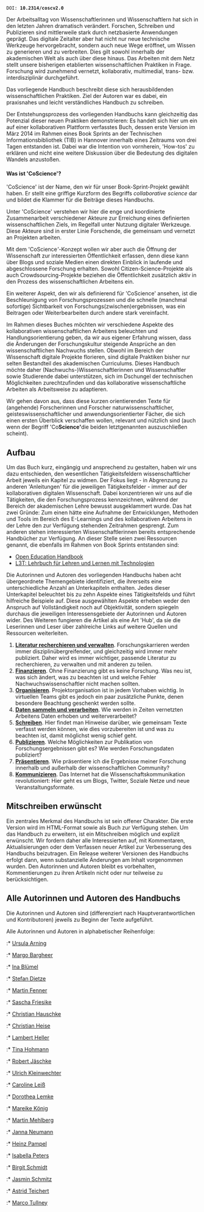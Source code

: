  DOI: '''10.2314/coscv2.0'''

Der Arbeitsalltag von Wissenschaftlerinnen und Wissenschaftlern hat sich in den letzten Jahren dramatisch verändert. Forschen, Schreiben und Publizieren sind mittlerweile stark durch netzbasierte Anwendungen geprägt. Das digitale Zeitalter aber hat nicht nur neue technische Werkzeuge hervorgebracht, sondern auch neue Wege eröffnet, um Wissen zu generieren und zu verbreiten. Dies gilt sowohl innerhalb der akademischen Welt als auch über diese hinaus. Das Arbeiten mit dem Netz stellt unsere bisherigen etablierten wissenschaftlichen Praktiken in Frage. Forschung wird zunehmend vernetzt, kollaborativ, multimedial, trans- bzw. interdisziplinär durchgeführt.

Das vorliegende Handbuch beschreibt diese sich herausbildenden wissenschaftlichen Praktiken. Ziel der Autoren war es dabei, ein praxisnahes und leicht verständliches Handbuch zu schreiben.  

Der Entstehungsprozess des vorliegenden Handbuchs kann gleichzeitig das Potenzial dieser neuen Praktiken demonstrieren: Es handelt sich hier um ein auf einer kollaborativen Plattform verfasstes Buch, dessen erste Version im März 2014 im Rahmen eines Book Sprints an der Technischen Informationsbibliothek (TIB) in Hannover innerhalb eines Zeitraums von drei Tagen entstanden ist. Dabei war die Intention von vornherein, 'How-tos' zu erklären und nicht eine weitere Diskussion über die Bedeutung des digitalen Wandels anzustoßen.   

==== Was ist 'CoScience'? ====
'CoScience' ist der Name, den wir für unser Book-Sprint-Projekt gewählt haben. Er stellt eine griffige Kurzform des Begriffs ''collaborative science'' dar und bildet die Klammer für die Beiträge dieses Handbuchs. 

Unter 'CoScience' verstehen wir hier die enge und koordinierte Zusammenarbeit verschiedener Akteure zur Erreichung eines definierten wissenschaftlichen Ziels, im Regelfall unter Nutzung digitaler Werkzeuge. Diese Akteure sind in erster Linie Forschende, die gemeinsam und vernetzt an Projekten arbeiten.  

Mit dem 'CoScience'''-''Konzept wollen wir aber auch die Öffnung der Wissenschaft zur interessierten Öffentlichkeit erfassen, denn diese kann über Blogs und soziale Medien einen direkten Einblick in laufende und abgeschlossene Forschung erhalten. Sowohl Citizen-Science-Projekte als auch Crowdsourcing-Projekte beziehen die Öffentlichkeit zusätzlich aktiv in den Prozess des wissenschaftlichen Arbeitens ein. 

Ein weiterer Aspekt, den wir als definierend für 'CoScience' ansehen, ist die Beschleunigung von Forschungsprozessen und die schnelle (manchmal sofortige) Sichtbarkeit von Forschungs(zwischen)ergebnissen, was ein Beitragen oder Weiterbearbeiten durch andere stark vereinfacht. 

Im Rahmen dieses Buches möchten wir verschiedene Aspekte des kollaborativen wissenschaftlichen Arbeitens beleuchten und Handlungsorientierung geben, da wir aus eigener Erfahrung wissen, dass die Änderungen der Forschungskultur steigende Ansprüche an den wissenschaftlichen Nachwuchs stellen. Obwohl im Bereich der Wissenschaft digitale Projekte florieren, sind digitale Praktiken bisher nur selten Bestandteil des akademischen Curriculums. Dieses Handbuch möchte daher (Nachwuchs-)Wissenschaftlerinnen und Wissenschaftler sowie Studierende dabei unterstützen, sich im Dschungel der technischen Möglichkeiten zurechtzufinden und das kollaborative wissenschaftliche Arbeiten als Arbeitsweise zu adaptieren. 

Wir gehen davon aus, dass diese kurzen orientierenden Texte für (angehende) Forscherinnen und Forscher naturwissenschaftlicher, geisteswissenschaftlicher und anwendungsorientierter Fächer, die sich einen ersten Überblick verschaffen wollen, relevant und nützlich sind (auch wenn der Begriff 'Co'''Science'''<nowiki/>'''' '''die beiden letztgenannten auszuschließen scheint).       

== Aufbau ==
Um das Buch kurz, eingängig und ansprechend zu gestalten, haben wir uns dazu entschieden, den wesentlichen Tätigkeitsfeldern wissenschaftlicher Arbeit jeweils ein Kapitel zu widmen. Der Fokus liegt - in Abgrenzung zu anderen 'Anleitungen' für die jeweiligen Tätigkeitsfelder - immer auf der kollaborativen digitalen Wissenschaft. Dabei konzentrieren wir uns auf die Tätigkeiten, die den Forschungsprozess kennzeichnen, während der Bereich der akademischen Lehre bewusst ausgeklammert wurde. Das hat zwei Gründe: Zum einen hätte eine Aufnahme der Entwicklungen, Methoden und Tools im Bereich des E-Learnings und des kollaborativen Arbeitens in der Lehre den zur Verfügung stehenden Zeitrahmen gesprengt. Zum anderen stehen interessierten Wissenschaftlerinnen bereits entsprechende Handbücher zur Verfügung. An dieser Stelle seien zwei Ressourcen genannt, die ebenfalls im Rahmen von Book Sprints entstanden sind: 
* [http://booktype.okfn.org/open-education-handbook/_info/ Open Education Handbook] 
* [http://l3t.eu/homepage/ L3T: Lehrbuch für Lehren und Lernen mit Technologien]  
Die Autorinnen und Autoren des vorliegenden Handbuchs haben acht übergeordnete Themengebiete identifiziert, die ihrerseits eine unterschiedliche Anzahl an Unterkapiteln enthalten. Jedes dieser Unterkapitel beleuchtet bis zu zehn Aspekte eines Tätigkeitsfelds und führt hilfreiche Beispiele auf. Diese ausgewählten Aspekte erheben weder den Anspruch auf Vollständigkeit noch auf Objektivität, sondern spiegeln durchaus die jeweiligen Interessensgebiete der Autorinnen und Autoren wider. Des Weiteren fungieren die Artikel als eine Art 'Hub', da sie die Leserinnen und Leser über zahlreiche Links auf weitere Quellen und Ressourcen weiterleiten.  
# '''[[Handbuch CoScience/Literatur recherchieren und verwalten|Literatur recherchieren und verwalten]]'''. Forschungskarrieren werden immer disziplinübergreifender, und gleichzeitig wird immer mehr publiziert. Daher wird es immer wichtiger, passende Literatur zu recherchieren, zu verwalten und mit anderen zu teilen.
# '''[[Handbuch_CoScience/Finanzieren|Finanzieren]]'''. Ohne Finanzierung gibt es keine Forschung. Was neu ist, was sich ändert, was zu beachten ist und welche Fehler Nachwuchswissenschaftler nicht machen sollten.
# '''[[Handbuch_CoScience/Organisieren|Organisieren]]'''. Projektorganisation ist in jedem Vorhaben wichtig. In virtuellen Teams gibt es jedoch ein paar zusätzliche Punkte, denen besondere Beachtung geschenkt werden sollte. 
# '''[[Handbuch_CoScience/Daten sammeln und verarbeiten|Daten sammeln und verarbeiten]]'''. Wie werden in Zeiten vernetzten Arbeitens Daten erhoben und weiterverarbeitet?
# '''[[Handbuch CoScience/Schreiben|Schreiben]]'''. Hier findet man Hinweise darüber, wie gemeinsam Texte verfasst werden können, wie dies vorzubereiten ist und was zu beachten ist, damit möglichst wenig schief geht.
# '''[[Handbuch_CoScience/Publizieren|Publizieren]]'''. Welche Möglichkeiten zur Publikation von Forschungsergebnissen gibt es? Wie werden Forschungsdaten publiziert?
# '''[[Handbuch_CoScience/Präsentieren|Präsentieren]]'''. Wie präsentiere ich die Ergebnisse meiner Forschung innerhalb und außerhalb der wissenschaftlichen Community?
# '''[[Handbuch_CoScience/Kommunizieren|Kommunizieren]]'''. Das Internet hat die Wissenschaftskommunikation revolutioniert: Hier geht es um Blogs, Twitter, Soziale Netze und neue Veranstaltungsformate.

== Mitschreiben erwünscht ==
Ein zentrales Merkmal des Handbuchs ist sein offener Charakter. Die erste Version wird im HTML-Format sowie als Buch zur Verfügung stehen. Um das Handbuch zu erweitern, ist ein Mitschreiben möglich und explizit erwünscht.  Wir fordern daher alle Interessierten auf,  mit Kommentaren, Aktualisierungen oder dem Verfassen neuer Artikel zur Verbesserung des Handbuchs beizutragen. Ein Release weiterer Versionen des Handbuchs erfolgt dann, wenn substanzielle Änderungen am Inhalt vorgenommen wurden. Den Autorinnen und Autoren bleibt es vorbehalten, Kommentierungen zu ihren Artikeln nicht oder nur teilweise zu berücksichtigen.

== Alle Autorinnen und Autoren des Handbuchs ==
Die Autorinnen und Autoren sind (differenziert nach Hauptverantwortlichen und Kontributoren) jeweils zu Beginn der Texte aufgeführt.

Alle Autorinnen und Autoren in alphabetischer Reihenfolge:
:* [[Benutzer:arningu|Ursula Arning]]
:* [[Benutzer:bargheerm|Margo Bargheer]]
:* [[Benutzer:Inablu|Ina Blümel]]
:* [[Benutzer:Stefan|Stefan Dietze]]
:* [[Benutzer:Mfenner|Martin Fenner]]
:* [[Benutzer:Sascha|Sascha Friesike]]
:* [[Benutzer:CH|Christian Hauschke]]
:* [[Benutzer:ChristianHeise|Christian Heise]]
:* [[Benutzer:Lambert Heller|Lambert Heller]]
:* [[Benutzer:hohmannt|Tina Hohmann]]
:* [[Benutzer:Robert|Robert Jäschke]]
:* [[Benutzer:Uk|Ulrich Kleinwechter]]
:* [[Benutzer:leissc|Caroline Leiß]]
:* [[Benutzer:lemkea|Dorothea Lemke]]
:* [[Benutzer:Mk|Mareike König]]
:* [[Benutzer:Mebema|Martin Mehlberg]]
:* [[Benutzer:JNeumann|Janna Neumann]]
:* [[Benutzer:Pampel|Heinz Pampel]]
:* [[Benutzer:petersi|Isabella Peters]]
:* [[Benutzer:schmidtb|Birgit Schmidt]]
:* [[Benutzer:schmitzj|Jasmin Schmitz]]
:* [[Benutzer:teicherta|Astrid Teichert]]
:* [[Benutzer:Mtub|Marco Tullney]]
